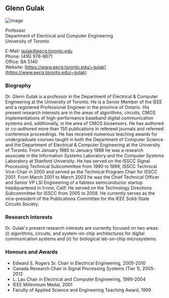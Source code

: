## Glenn Gulak

![image](./images/gulak.png)

Professor<br/>
Department of Electrical and Computer Engineering<br/>
University of Toronto

E-Mail: [gulak@eecg.toronto.edu](mailto:gulak@eecg.toronto.edu)<br/>
Phone: (416) 978-8671<br/>
Office: BA 5140<br/>
Website: [https://www.eecg.toronto.edu/~gulak](https://www.eecg.toronto.edu/~gulak)

### Biography

Dr. Glenn Gulak is a professor in the Department of Electrical & Computer Engineering at the University of Toronto. He is a Senior Member of the IEEE and a registered Professional Engineer in the province of Ontario. His present research interests are in the areas of algorithms, circuits, CMOS implementations of high-performance baseband digital communication systems and, additionally, in the area of CMOS biosensors. He has authored or co-authored more than 150 publications in refereed journals and refereed conference proceedings. He has received numerous teaching awards for undergraduate courses taught in both the Department of Computer Science and the Department of Electrical & Computer Engineering at the University of Toronto. From January 1985 to January 1988 he was a research associate in the Information Systems Laboratory and the Computer Systems Laboratory at Stanford University. He has served on the ISSCC Signal Processing Technical Subcommittee from 1990 to 1999, ISSCC Technical Vice-Chair in 2000 and served as the Technical Program Chair for ISSCC 2001. From March 2001 to March 2003 he was the Chief Technical Officer and Senior VP LSI Engineering of a fabless semiconductor startup headquartered in Irvine, Calif. He served on the Technology Directions Subcommittee for ISSCC from 2005 to 2008. He currently serves as the vice-president of the Publications Committee for the IEEE Solid-State Circuits Society.

### Research Interests

Dr. Gulak's present research interests are currently focused on two areas: (i) algorithms, circuits, and system-on-chip architectures for digital communication systems and (ii) for biological lab-on-chip microsystems.

### Honours and Awards

- Edward S. Rogers Sr. Chair in Electrical Engineering, 2005-2010
- Canada Research Chair in Signal Processing Systems (Tier 1), 2005-2012
- L. Lau Chair in Electrical and Computer Engineering, 1999-2004
- IEEE Millennium Medal, 2001
- Faculty of Applied Science and Engineering Teaching Award, 1999
